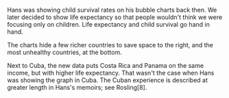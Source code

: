 Hans was showing child survival rates on his bubble charts back then. We later decided to show life expectancy so that people wouldn't think we were focusing only on children. Life expectancy and child survival go hand in hand.

The charts hide a few richer countries to save space to the right, and the most unhealthy countries, at the bottom.

Next to Cuba, the new data puts Costa Rica and Panama on the same income, but with higher life expectancy. That wasn't the case when Hans was showing the graph in Cuba. The Cuban experience is described at greater length in Hans's memoirs; see Rosling[8].